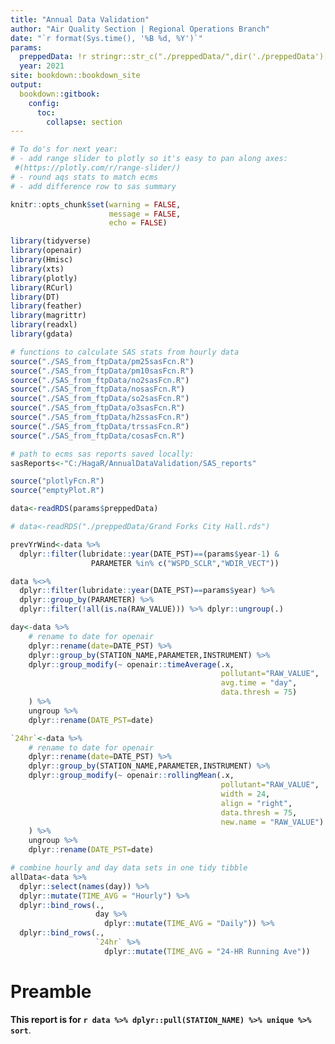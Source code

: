 ```yaml
---
title: "Annual Data Validation"
author: "Air Quality Section | Regional Operations Branch"
date: "`r format(Sys.time(), '%B %d, %Y')`"
params:
  preppedData: !r stringr::str_c("./preppedData/",dir('./preppedData')[104],collapse="")
  year: 2021
site: bookdown::bookdown_site
output: 
  bookdown::gitbook:
    config:
      toc:
        collapse: section
---
```


```r
# To do's for next year:
# - add range slider to plotly so it's easy to pan along axes:
 #(https://plotly.com/r/range-slider/)
# - round aqs stats to match ecms
# - add difference row to sas summary

knitr::opts_chunk$set(warning = FALSE,
                      message = FALSE,
                      echo = FALSE)

library(tidyverse)
library(openair)
library(Hmisc)
library(xts)
library(plotly)
library(RCurl)
library(DT)
library(feather)
library(magrittr)
library(readxl)
library(gdata)

# functions to calculate SAS stats from hourly data
source("./SAS_from_ftpData/pm25sasFcn.R")
source("./SAS_from_ftpData/pm10sasFcn.R")
source("./SAS_from_ftpData/no2sasFcn.R")
source("./SAS_from_ftpData/nosasFcn.R")
source("./SAS_from_ftpData/so2sasFcn.R")
source("./SAS_from_ftpData/o3sasFcn.R")
source("./SAS_from_ftpData/h2ssasFcn.R")
source("./SAS_from_ftpData/trssasFcn.R")
source("./SAS_from_ftpData/cosasFcn.R")

# path to ecms sas reports saved locally:
sasReports<-"C:/HagaR/AnnualDataValidation/SAS_reports"

source("plotlyFcn.R")
source("emptyPlot.R")

```

```r
data<-readRDS(params$preppedData)

# data<-readRDS("./preppedData/Grand Forks City Hall.rds")

prevYrWind<-data %>%
  dplyr::filter(lubridate::year(DATE_PST)==(params$year-1) &
                  PARAMETER %in% c("WSPD_SCLR","WDIR_VECT"))

data %<>%
  dplyr::filter(lubridate::year(DATE_PST)==params$year) %>%
  dplyr::group_by(PARAMETER) %>%
  dplyr::filter(!all(is.na(RAW_VALUE))) %>% dplyr::ungroup(.)
```


```r
day<-data %>%
    # rename to date for openair
    dplyr::rename(date=DATE_PST) %>%
    dplyr::group_by(STATION_NAME,PARAMETER,INSTRUMENT) %>%
    dplyr::group_modify(~ openair::timeAverage(.x,
                                               pollutant="RAW_VALUE",
                                               avg.time = "day",
                                               data.thresh = 75)
    ) %>%
    ungroup %>%
    dplyr::rename(DATE_PST=date)

`24hr`<-data %>%
    # rename to date for openair
    dplyr::rename(date=DATE_PST) %>%
    dplyr::group_by(STATION_NAME,PARAMETER,INSTRUMENT) %>%
    dplyr::group_modify(~ openair::rollingMean(.x,
                                               pollutant="RAW_VALUE",
                                               width = 24,
                                               align = "right",
                                               data.thresh = 75,
                                               new.name = "RAW_VALUE")
    ) %>%
    ungroup %>%
    dplyr::rename(DATE_PST=date)

```


```r

# combine hourly and day data sets in one tidy tibble
allData<-data %>%
  dplyr::select(names(day)) %>%
  dplyr::mutate(TIME_AVG = "Hourly") %>%
  dplyr::bind_rows(.,
                   day %>%
                     dplyr::mutate(TIME_AVG = "Daily")) %>%
  dplyr::bind_rows(.,
                   `24hr` %>%
                     dplyr::mutate(TIME_AVG = "24-HR Running Ave"))


```


# Preamble {-}

**This report is for `r data %>% dplyr::pull(STATION_NAME) %>% unique %>% sort`**. 